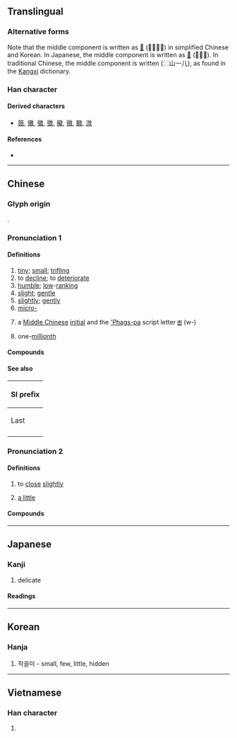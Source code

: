 {{also|徵|徴|徹}}
{{character info/new}}
==Translingual==
{{ja-forms|微|微|微}}

===Alternative forms===
Note that the middle component is written as [[𡵂]] (⿳山一几) in simplified Chinese and Korean. In Japanese, the middle component is written as [[𡵉]] (⿱山兀). In traditional Chinese, the middle component is written (⿳山一儿), as found in the [[Kangxi]] dictionary.

===Han character===
{{Han char|rn=60|rad=彳|as=10|sn=13|four=28240|canj=HOUNK,HOUUK|ids=⿰彳𢼸(GK),⿰彳𣁋(TJV)}}

====Derived characters====
* [[䉠]], [[黴]], [[徽]], [[徵]], [[鰴]], [[幑]], [[覹]], [[溦]]

====References====
* {{Han ref|kx=0370.120|dkj=10203|dj=0696.150|hdz=20837.100|uh=5FAE|ud=24494|bh=B74C|bd=46924}}

----

==Chinese==
{{zh-forms}}

===Glyph origin===
{{Han etym}}
{{Han compound|彳|𢼸|c1=s|c2=p|ls=psc}}.

===Pronunciation 1===
{{zh-pron
|m=微
|m-s=
|c=mei4
|c-t=
|g=
|h=pfs=mì
|j=
|mb=mî
|md=mì
|mn=bî
|mn-t=mui5
|w=3mi,3vi
|x=
|mc=y
|oc=y
|cat=a,v,adv,pref
}}

====Definitions====
{{zh-hanzi}}

# [[tiny]]; [[small]]; [[trifling]]
# to [[decline]]; to [[deteriorate]]
# [[humble]]; [[low]]-[[ranking]]
# [[slight]]; [[gentle]]
# [[slightly]]; [[gently]]
# [[micro-]] {{gloss|[[Appendix:SI units|SI unit]] prefix}}
# {{zh-div|母}} {{lb|zh|phonology}} a [[Middle Chinese]] [[initial]] and the [['Phags-pa]] script letter [[ꡓ]] (w-)
# one-[[millionth]]

====Compounds====
{{zh-der|寒微簡陋|微晶|微分學|微血管|微笑|微眇|微忱|微渺|微卷|卑微|微服私行|忽微|微獨|微微|慎微|微言精義|寒微|微服|微時|人微權輕|兵少將微|微乎其微|側微|微積分|微行|名微德薄|兵微將寡|微風|微辭|微言|微脈|微纖|微細|微粒|微米|微生物|微波爐|微波|微曦|微暈|微文深詆|微情|微弱|微小|微子|微分|微不足道|微薄|微詞|微息|入微|慎小謹微|微醺|幾微|希微|式微|具體而微|低微|微茫|幽微|些微|寖微寖滅|微量元素|微型|微中子|微恙|凌波微步|人微言輕|微賤|微波食品|微塵|刻畫入微|微量|微電腦|微妙|微末|微處理機|微臣|功微德薄|力微任重|微文|元微之|太微|以微知著|微言大義|梨頰微渦|毫微米|洞燭入微|杜微慎防|敬小慎微|拈花微笑|梭微子|才秀人微|探賾索微|杜漸防微|白璧微瑕|窮纖入微|福生于微|睹微知著|星際微塵|稍微|窮幽極微|積微成著|略微|禍起隱微|波微|破顏微笑|熹微|知微知彰|浸微|本小利微|無微不至|浸微浸消|杜漸除微|毚微|清謳微吟|視微知著|火熹微|白玉微瑕|爝火微光|滄海微塵|白玉微疵|才微智淺|漸趨式微|深微|白龍微服|興微繼絕|風微浪穩|精微|縮微|細微|衰微|見微知萌|翠微山|顯微鏡|糧寡兵微|翠微|闡微|纖微|言微旨遠|顯微書影|體貼入微|通幽洞微|霏微|身輕言微|顯微手術|量小力微|談言微中|鉤隱抉微|顯微照相|蠅頭微利|紫微斗數|隱微|防微杜漸|防微慮遠|細微末節|輕微|蟲沙微類|辭微旨遠|造微入妙|謹小慎微|見微知著|音韻闡微|紫微|縮影微捲}}
====See also====
{| class="wikitable"
! colspan=3 | SI prefix
|-
! Last
!
! Next
|-
| {{l|zh|[[毫]]}}
| {{lang|zh|微}}
| {{l|zh|[[奈]]/[[納]]}}
|}

===Pronunciation 2===
{{zh-pron
|mn=bui
|cat=v,adv
}}

====Definitions====
{{zh-hanzi}} {{lb|zh|Min Nan}}

# {{lb|zh|mouth|eyes|etc.}} to [[close]] [[slightly]]
# [[a little]]

====Compounds====
{{zh-der|微目|峇微|沙微}}

----

==Japanese==

===Kanji===
{{ja-kanji|grade=c|rs=彳10}}

# delicate

====Readings====
{{ja-readings
|goon=み
|kanon=び
|kun=かす-か, ちい-さい, わずか
}}

----

==Korean==

===Hanja===
{{ko-hanja|hangeul=미|eumhun=|rv=mi|mr=mi|y=mi}}

# 작을미 - small, few, little, hidden

----

==Vietnamese==

===Han character===
{{vi-hantu|[[vi]]|rs=彳10}}

# {{defn|lang=vi|sort=彳10}}
